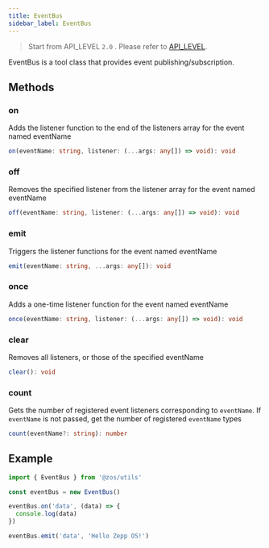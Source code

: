 ```yaml
---
title: EventBus
sidebar_label: EventBus
---
```


> Start from API_LEVEL `2.0` . Please refer to [API_LEVEL](../../../../guides/framework/device/compatibility.md).

EventBus is a tool class that provides event publishing/subscription.

## Methods

### on

Adds the listener function to the end of the listeners array for the event named eventName

```ts
on(eventName: string, listener: (...args: any[]) => void): void
```

### off

Removes the specified listener from the listener array for the event named eventName

```ts
off(eventName: string, listener: (...args: any[]) => void): void
```

### emit

Triggers the listener functions for the event named eventName

```ts
emit(eventName: string, ...args: any[]): void
```

### once

Adds a one-time listener function for the event named eventName

```ts
once(eventName: string, listener: (...args: any[]) => void): void
```

### clear

Removes all listeners, or those of the specified eventName

```ts
clear(): void
```

### count

Gets the number of registered event listeners corresponding to `eventName`. If `eventName` is not passed, get the number of registered `eventName` types

```ts
count(eventName?: string): number
```

## Example

```js
import { EventBus } from '@zos/utils'

const eventBus = new EventBus()

eventBus.on('data', (data) => {
  console.log(data)
})

eventBus.emit('data', 'Hello Zepp OS!')
```
